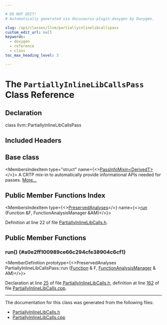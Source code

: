 ```yaml
---

# DO NOT EDIT!
# Automatically generated via docusaurus-plugin-doxygen by Doxygen.

slug: /api/classes/llvm/partiallyinlinelibcallspass
custom_edit_url: null
keywords:
  - doxygen
  - reference
  - class
toc_max_heading_level: 3

---
```





# The `PartiallyInlineLibCallsPass` Class Reference

<DoxygenPage pluginConfig={pluginConfig}>



## Declaration

<CodeBlock>class llvm::PartiallyInlineLibCallsPass</CodeBlock>

## Included Headers

<IncludesList>
<IncludesListItem
  filePath="llvm/Transforms/Scalar/PartiallyInlineLibCalls.h"
  permalink="/docs/api/files/include/include/llvm/include/llvm/transforms/include/llvm/transforms/scalar/partiallyinlinelibcalls-h"
  isLocal="true" />
</IncludesList>

## Base class

<MembersIndex>

<MembersIndexItem
  type="struct"
  name={<><a href="/docs/api/structs/llvm/passinfomixin">PassInfoMixin&lt;DerivedT&gt;</a></>}>
A CRTP mix-in to automatically provide informational APIs needed for passes. <a href="/docs/api/structs/llvm/passinfomixin/#details">More...</a>
</MembersIndexItem>

</MembersIndex>

## Public Member Functions Index

<MembersIndex>

<MembersIndexItem
  type={<><a href="/docs/api/classes/llvm/preservedanalyses">PreservedAnalyses</a></>}
  name={<><a href="#a0e2ff100989ce66c294cfe38904c6cf1">run</a> (Function &amp;F, FunctionAnalysisManager &amp;AM)</>}>
</MembersIndexItem>

</MembersIndex>


Definition at line 22 of file <a href="/docs/api/files/include/include/llvm/include/llvm/transforms/include/llvm/transforms/scalar/partiallyinlinelibcalls-h">PartiallyInlineLibCalls.h</a>.

<SectionDefinition>

## Public Member Functions

### run() {#a0e2ff100989ce66c294cfe38904c6cf1}

<MemberDefinition
  prototype={<>PreservedAnalyses PartiallyInlineLibCallsPass::run (<a href="/docs/api/classes/llvm/function">Function</a> &amp; F, <a href="/docs/api/namespaces/llvm/#adce09a5a0de0e3177eb00e932734af2f">FunctionAnalysisManager</a> &amp; AM)</>}>

Declaration at line <a href="/docs/api/files/include/include/llvm/include/llvm/transforms/include/llvm/transforms/scalar/partiallyinlinelibcalls-h/#l00025">25</a> of file <a href="/docs/api/files/include/include/llvm/include/llvm/transforms/include/llvm/transforms/scalar/partiallyinlinelibcalls-h">PartiallyInlineLibCalls.h</a>, definition at line <a href="/docs/api/files/lib/lib/transforms/lib/transforms/scalar/partiallyinlinelibcalls-cpp/#l00162">162</a> of file <a href="/docs/api/files/lib/lib/transforms/lib/transforms/scalar/partiallyinlinelibcalls-cpp">PartiallyInlineLibCalls.cpp</a>.
</MemberDefinition>

</SectionDefinition>

<hr/>

The documentation for this class was generated from the following files:

<ul>
<li><a href="/docs/api/files/include/include/llvm/include/llvm/transforms/include/llvm/transforms/scalar/partiallyinlinelibcalls-h">PartiallyInlineLibCalls.h</a></li>
<li><a href="/docs/api/files/lib/lib/transforms/lib/transforms/scalar/partiallyinlinelibcalls-cpp">PartiallyInlineLibCalls.cpp</a></li>
</ul>

</DoxygenPage>
